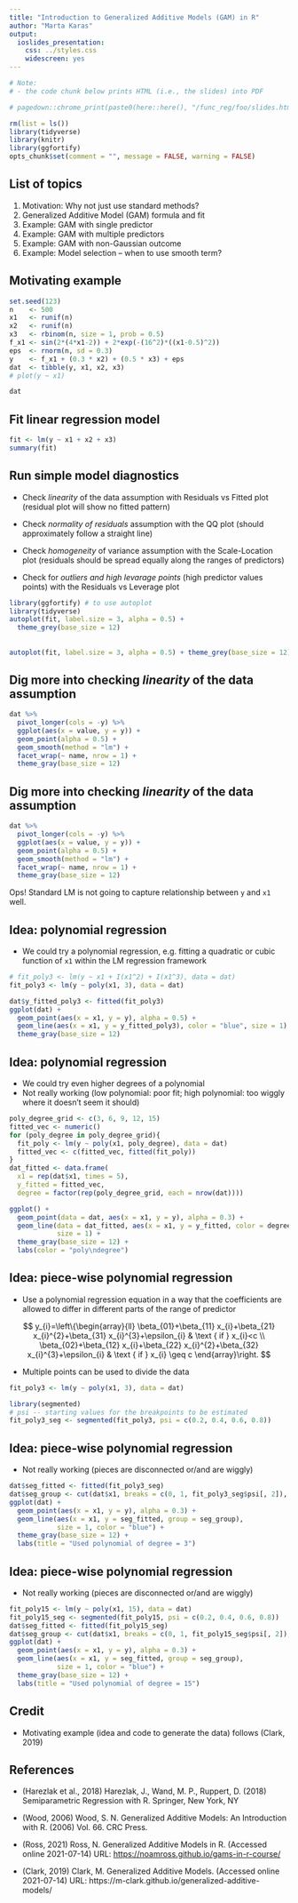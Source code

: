 ```yaml
---
title: "Introduction to Generalized Additive Models (GAM) in R"
author: "Marta Karas"
output:
  ioslides_presentation:
    css: ../styles.css
    widescreen: yes
--- 
```


```r
# Note: 
# - the code chunk below prints HTML (i.e., the slides) into PDF

# pagedown::chrome_print(paste0(here::here(), "/func_reg/foo/slides.html"))
```

```r
rm(list = ls())
library(tidyverse)
library(knitr)
library(ggfortify)
opts_chunk$set(comment = "", message = FALSE, warning = FALSE)
```

## List of topics

1. Motivation: Why not just use standard methods?
2. Generalized Additive Model (GAM) formula and fit 
3. Example: GAM with single predictor
4. Example: GAM with multiple predictors
5. Example: GAM with non-Gaussian outcome 
6. Example: Model selection -- when to use smooth term? 

## Motivating example 

```r
set.seed(123)
n    <- 500
x1   <- runif(n)
x2   <- runif(n)
x3   <- rbinom(n, size = 1, prob = 0.5)
f_x1 <- sin(2*(4*x1-2)) + 2*exp(-(16^2)*((x1-0.5)^2))
eps  <- rnorm(n, sd = 0.3)
y    <- f_x1 + (0.3 * x2) + (0.5 * x3) + eps
dat  <- tibble(y, x1, x2, x3)
# plot(y ~ x1)
```

```r
dat
```

## Fit linear regression model

```r
fit <- lm(y ~ x1 + x2 + x3)
summary(fit)
```

## Run simple model diagnostics

- Check *linearity* of the data assumption with Residuals vs Fitted plot (residual plot will show no fitted pattern)

- Check *normality of residuals* assumption with the QQ plot (should approximately follow a straight line)

- Check *homogeneity* of variance assumption with the Scale-Location plot (residuals should be spread equally along the ranges of predictors)


- Check for *outliers and high levarage points* (high predictor values points)  with the Residuals vs Leverage plot 


```r
library(ggfortify) # to use autoplot
library(tidyverse)
autoplot(fit, label.size = 3, alpha = 0.5) + 
  theme_grey(base_size = 12)
```

##

```r
autoplot(fit, label.size = 3, alpha = 0.5) + theme_grey(base_size = 12)
```


## Dig more into checking *linearity* of the data assumption

```r
dat %>% 
  pivot_longer(cols = -y) %>% 
  ggplot(aes(x = value, y = y)) + 
  geom_point(alpha = 0.5) + 
  geom_smooth(method = "lm") + 
  facet_wrap(~ name, nrow = 1) +  
  theme_gray(base_size = 12) 
```

## Dig more into checking *linearity* of the data assumption

```r
dat %>% 
  pivot_longer(cols = -y) %>% 
  ggplot(aes(x = value, y = y)) + 
  geom_point(alpha = 0.5) + 
  geom_smooth(method = "lm") + 
  facet_wrap(~ name, nrow = 1) +  
  theme_gray(base_size = 12) 
```

Ops! Standard LM is not going to capture relationship between `y` and `x1` well.

## Idea: polynomial regression

- We could try a polynomial regression, e.g. fitting a quadratic or cubic function of `x1` within the LM regression framework

```r
# fit_poly3 <- lm(y ~ x1 + I(x1^2) + I(x1^3), data = dat)
fit_poly3 <- lm(y ~ poly(x1, 3), data = dat)
```

```r
dat$y_fitted_poly3 <- fitted(fit_poly3)
ggplot(dat) + 
  geom_point(aes(x = x1, y = y), alpha = 0.5) + 
  geom_line(aes(x = x1, y = y_fitted_poly3), color = "blue", size = 1) +  
  theme_gray(base_size = 12) 
```

## Idea: polynomial regression

- We could try even higher degrees of a polynomial
- Not really working (low polynomial: poor fit; high polynomial: too wiggly where it doesn't seem it should)

```r
poly_degree_grid <- c(3, 6, 9, 12, 15)
fitted_vec <- numeric()
for (poly_degree in poly_degree_grid){
  fit_poly <- lm(y ~ poly(x1, poly_degree), data = dat)
  fitted_vec <- c(fitted_vec, fitted(fit_poly))
}
dat_fitted <- data.frame(
  x1 = rep(dat$x1, times = 5), 
  y_fitted = fitted_vec,
  degree = factor(rep(poly_degree_grid, each = nrow(dat))))
```

```r
ggplot() + 
  geom_point(data = dat, aes(x = x1, y = y), alpha = 0.3) + 
  geom_line(data = dat_fitted, aes(x = x1, y = y_fitted, color = degree),
            size = 1) +  
  theme_gray(base_size = 12) + 
  labs(color = "poly\ndegree")
```

## Idea: piece-wise polynomial regression

- Use a polynomial regression equation in a way that the coefficients are allowed to differ in different parts of the range of predictor

$$
y_{i}=\left\{\begin{array}{ll}
\beta_{01}+\beta_{11} x_{i}+\beta_{21} x_{i}^{2}+\beta_{31} x_{i}^{3}+\epsilon_{i} & \text { if } x_{i}<c \\
\beta_{02}+\beta_{12} x_{i}+\beta_{22} x_{i}^{2}+\beta_{32} x_{i}^{3}+\epsilon_{i} & \text { if } x_{i} \geq c
\end{array}\right.
$$

- Multiple points can be used to divide the data

```r
fit_poly3 <- lm(y ~ poly(x1, 3), data = dat)

library(segmented)
# psi -- starting values for the breakpoints to be estimated
fit_poly3_seg <- segmented(fit_poly3, psi = c(0.2, 0.4, 0.6, 0.8))
```

## Idea: piece-wise polynomial regression

- Not really working (pieces are disconnected or/and are wiggly)

```r
dat$seg_fitted <- fitted(fit_poly3_seg)
dat$seg_group <- cut(dat$x1, breaks = c(0, 1, fit_poly3_seg$psi[, 2]), include.lowest = TRUE)
ggplot(dat) + 
  geom_point(aes(x = x1, y = y), alpha = 0.3) + 
  geom_line(aes(x = x1, y = seg_fitted, group = seg_group),
            size = 1, color = "blue") +  
  theme_gray(base_size = 12) + 
  labs(title = "Used polynomial of degree = 3")
```

## Idea: piece-wise polynomial regression

- Not really working (pieces are disconnected or/and are wiggly)

```r
fit_poly15 <- lm(y ~ poly(x1, 15), data = dat)
fit_poly15_seg <- segmented(fit_poly15, psi = c(0.2, 0.4, 0.6, 0.8))
dat$seg_fitted <- fitted(fit_poly15_seg)
dat$seg_group <- cut(dat$x1, breaks = c(0, 1, fit_poly15_seg$psi[, 2]), include.lowest = TRUE)
ggplot(dat) + 
  geom_point(aes(x = x1, y = y), alpha = 0.3) + 
  geom_line(aes(x = x1, y = seg_fitted, group = seg_group),
            size = 1, color = "blue") +  
  theme_gray(base_size = 12) + 
  labs(title = "Used polynomial of degree = 15")
```



## Credit

* Motivating example (idea and code to generate the data) follows (Clark, 2019) 

## References

* (Harezlak et al., 2018) Harezlak, J., Wand, M. P., Ruppert, D. (2018) Semiparametric Regression with R. Springer, New York, NY

* (Wood, 2006) Wood, S. N. Generalized Additive Models: An Introduction with R. (2006) Vol. 66. CRC Press.

* (Ross, 2021) Ross, N. Generalized Additive Models in R. (Accessed online 2021-07-14) URL: [https://noamross.github.io/gams-in-r-course/](https://noamross.github.io/gams-in-r-course/)

* (Clark, 2019) Clark, M. Generalized Additive Models. (Accessed online 2021-07-14) URL: https://m-clark.github.io/generalized-additive-models/


 







